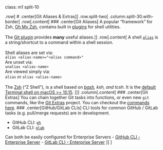 class: m1 split-10

.row[
# .center[Git Aliases & Extras]
]
.row.split-two[
.column.split-30.with-border[
.row[.content[
### .center[Git Aliases]
A popular "framework" for Zsh, [Oh My Zsh](https://github.com/ohmyzsh/ohmyzsh), contains built in [plugins](https://github.com/ohmyzsh/ohmyzsh/tree/master/plugins) for shell utilities.
<br><br>
The [Git plugin](https://github.com/ohmyzsh/ohmyzsh/tree/master/plugins/git) provides **many** useful aliases.
]]
.row[.content[
A shell [`alias`](https://www.gnu.org/software/bash/manual/html_node/Aliases.html) is a string/shortcut to a command within a shell session.
<br><br>
Shell aliases are set via:<br>`alias <alias-name>="<alias command>"`
<br>
Are unset via:<br>`unalias <alias-name>`
<br>
Are viewed simply via:<br>`alias` or `alias <alias-name>`
<br><br>
The [Zsh](http://zsh.sourceforge.net) ("Z Shell"), is a shell based on *[bash](https://www.gnu.org/software/bash/manual/bash.html#Introduction), ksh, and tcsh*. It is the [default Terminal shell on macOS >= 10.15](https://support.apple.com/en-us/HT208050). 
]]]
.column[.content[
### .center[Git Extras]
You can chain together Git tasks into functions, or even new `git` commands, like the [Git Extras](https://github.com/tj/git-extras) project. You can checkout the [commands here](https://github.com/tj/git-extras/blob/master/Commands.md).
### .center[GitHub/GitLab CLIs]
CLI tools for common GitHub / GitLab tasks (e.g. pull/merge requests) are in development.

- GitHub CLI: [`gh`](https://cli.github.com)
- GitLab CLI: [`glab`](https://glab.readthedocs.io)

Can both be easily configured for Enterprise Servers
- [GitHub CLI - Enterprise Server](https://cli.github.com/manual/#github-enterprise-server)
- [GitLab CLI - Enterprise Server](https://github.com/profclems/glab#configuration)
]]
]